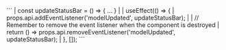 <framework-specific-section frameworks="react">
```
|  const updateStatusBar = () => { ... }
|
|  useEffect(() => {
|    props.api.addEventListener('modelUpdated', updateStatusBar);
|
|    // Remember to remove the event listener when the component is destroyed
|    return () => props.api.removeEventListener('modelUpdated', updateStatusBar);
|  }, []);
```
</framework-specific-section>